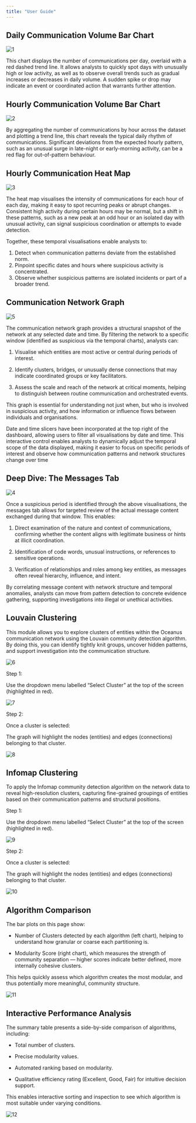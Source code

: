 ```yaml
---
title: "User Guide"
---
```


## Daily Communication Volume Bar Chart

<img src="image/1.png" alt="1" style="max-width: 100%;"/>

This chart displays the number of communications per day, overlaid with a red dashed trend line. It allows analysts to quickly spot days with unusually high or low activity, as well as to observe overall trends such as gradual increases or decreases in daily volume. A sudden spike or drop may indicate an event or coordinated action that warrants further attention.

## Hourly Communication Volume Bar Chart

<img src="image/2.png" alt="2" style="max-width: 100%;"/>

By aggregating the number of communications by hour across the dataset and plotting a trend line, this chart reveals the typical daily rhythm of communications. Significant deviations from the expected hourly pattern, such as an unusual surge in late-night or early-morning activity, can be a red flag for out-of-pattern behaviour.

## Hourly Communication Heat Map

<img src="image/3.png" alt="3" style="max-width: 100%;"/>

The heat map visualises the intensity of communications for each hour of each day, making it easy to spot recurring peaks or abrupt changes. Consistent high activity during certain hours may be normal, but a shift in these patterns, such as a new peak at an odd hour or an isolated day with unusual activity, can signal suspicious coordination or attempts to evade detection.

Together, these temporal visualisations enable analysts to:

1.  Detect when communication patterns deviate from the established norm.
2.  Pinpoint specific dates and hours where suspicious activity is concentrated.
3.  Observe whether suspicious patterns are isolated incidents or part of a broader trend.

## Communication Network Graph

<img src="image/5.png" alt="5" style="max-width: 100%;"/>

The communication network graph provides a structural snapshot of the network at any selected date and time. By filtering the network to a specific window (identified as suspicious via the temporal charts), analysts can:

1.  Visualise which entities are most active or central during periods of interest.

2.  Identify clusters, bridges, or unusually dense connections that may indicate coordinated groups or key facilitators.

3.  Assess the scale and reach of the network at critical moments, helping to distinguish between routine communication and orchestrated events.

This graph is essential for understanding not just when, but who is involved in suspicious activity, and how information or influence flows between individuals and organisations.

Date and time slicers have been incorporated at the top right of the dashboard, allowing users to filter all visualisations by date and time. This interactive control enables analysts to dynamically adjust the temporal scope of the data displayed, making it easier to focus on specific periods of interest and observe how communication patterns and network structures change over time

## Deep Dive: The Messages Tab

<img src="image/4.png" alt="4" style="max-width: 100%;"/>

Once a suspicious period is identified through the above visualisations, the messages tab allows for targeted review of the actual message content exchanged during that window. This enables:

1.  Direct examination of the nature and context of communications, confirming whether the content aligns with legitimate business or hints at illicit coordination.

2.  Identification of code words, unusual instructions, or references to sensitive operations.

3.  Verification of relationships and roles among key entities, as messages often reveal hierarchy, influence, and intent.

By correlating message content with network structure and temporal anomalies, analysts can move from pattern detection to concrete evidence gathering, supporting investigations into illegal or unethical activities.

## Louvain Clustering 

This module allows you to explore clusters of entities within the Oceanus communication network using the Louvain community detection algorithm. By doing this, you can identify tightly knit groups, uncover hidden patterns, and support investigation into the communication structure. 

<img src="image/6.png" alt="6" style="max-width: 100%;"/>

Step 1:   

Use the dropdown menu labelled “Select Cluster” at the top of the screen (highlighted in red). 

<img src="image/7.png" alt="7" style="max-width: 100%;"/>

Step 2: 

Once a cluster is selected: 

The graph will highlight the nodes (entities) and edges (connections) belonging to that cluster. 

<img src="image/8.png" alt="8" style="max-width: 100%;"/>

## Infomap Clustering 

To apply the Infomap community detection algorithm on the network data to reveal high-resolution clusters, capturing fine-grained groupings of entities based on their communication patterns and structural positions. 

Step 1:   

Use the dropdown menu labelled “Select Cluster” at the top of the screen (highlighted in red). 

<img src="image/9.png" alt="9" style="max-width: 100%;"/>

Step 2:  

Once a cluster is selected: 

The graph will highlight the nodes (entities) and edges (connections) belonging to that cluster. 

<img src="image/10.png" alt="10" style="max-width: 100%;"/>

## Algorithm Comparison 

The bar plots on this page show: 

- Number of Clusters detected by each algorithm (left chart), helping to understand how granular or coarse each partitioning is. 

- Modularity Score (right chart), which measures the strength of community separation — higher scores indicate better defined, more internally cohesive clusters. 

This helps quickly assess which algorithm creates the most modular, and thus potentially more meaningful, community structure. 

<img src="image/11.png" alt="11" style="max-width: 100%;"/>

## Interactive Performance Analysis 

The summary table presents a side-by-side comparison of algorithms, including: 

- Total number of clusters. 

- Precise modularity values. 

- Automated ranking based on modularity. 

- Qualitative efficiency rating (Excellent, Good, Fair) for intuitive decision support. 

This enables interactive sorting and inspection to see which algorithm is most suitable under varying conditions. 

<img src="image/12.png" alt="12" style="max-width: 100%;"/>

 
